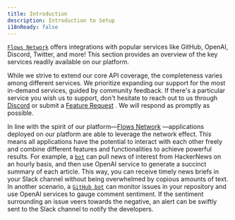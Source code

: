 ```yaml
---
title: Introduction
description: Introduction to Setup
i18nReady: false
---
```


[`Flows Network`](https://docs.flows.network/) offers integrations with popular services like GitHub, OpenAI, Discord, Twitter, and more! This section provides an overview of the key services readily available on our platform.

While we strive to extend our core API coverage, the completeness varies among different services. We prioritize expanding our support for the most in-demand services, guided by community feedback. If there's a particular service you wish us to support, don't hesitate to reach out to us through [Discord](https://discord.com/invite/ccZn9ZMfFf)  or submit a [Feature Request](https://docs.google.com/forms/d/e/1FAIpQLSdxdPmLnPVwvhuG5mzdkEsWUt1lMEYxdzb3BmDEzr2wumnTqA/viewform?usp=send_form) . We will respond as promptly as possible.

In line with the spirit of our platform—[Flows Network](https://docs.flows.network/) —applications deployed on our platform are able to leverage the network effect. This means all applications have the potential to interact with each other freely and combine different features and functionalities to achieve powerful results. For example, a [`bot`](https://github.com/flows-network/hacker-news-alert-chatgpt-discord) can pull news of interest from HackerNews on an hourly basis, and then use OpenAI service to generate a succinct summary of each article. This way, you can receive timely news briefs in your Slack channel without being overwhelmed by copious amounts of text. In another scenario, a [`GitHub bot`](https://github.com/flows-network/urgent-github-issue-alert-slack) can monitor issues in your repository and use OpenAI services to gauge comment sentiment. If the sentiment surrounding an issue veers towards the negative, an alert can be swiftly sent to the Slack channel to notify the developers.
